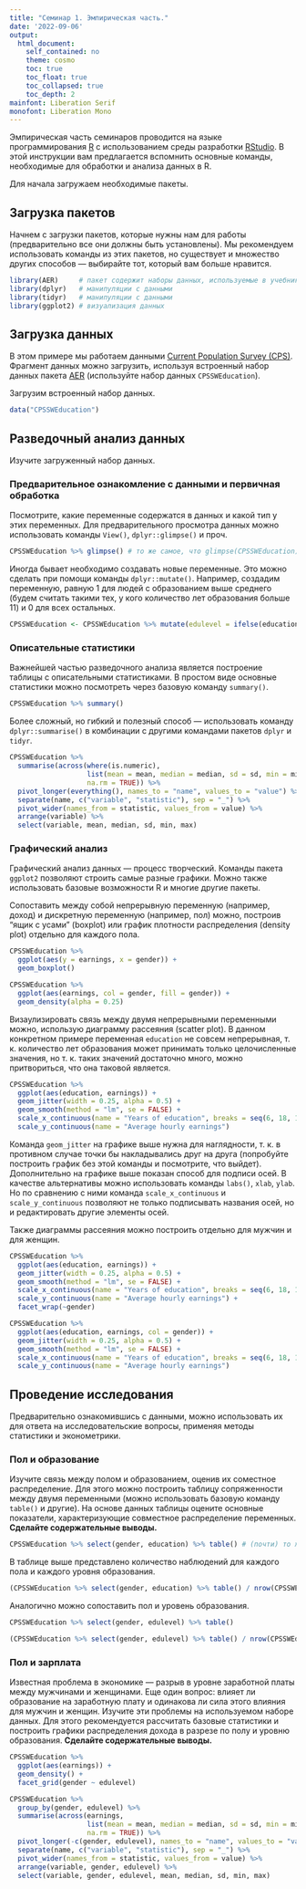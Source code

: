 ```yaml
---
title: "Семинар 1. Эмпирическая часть."
date: '2022-09-06'
output:  
  html_document:  
    self_contained: no  
    theme: cosmo
    toc: true
    toc_float: true
    toc_collapsed: true
    toc_depth: 2
mainfont: Liberation Serif
monofont: Liberation Mono
---
```


Эмпирическая часть семинаров проводится на языке программирования [R](https://cran.r-project.org/) с использованием среды разработки [RStudio](https://www.rstudio.com/). В этой инструкции вам предлагается вспомнить основные команды, необходимые для обработки и анализа данных в R. 

Для начала загружаем необходимые пакеты.

## Загрузка пакетов

Начнем с загрузки пакетов, которые нужны нам для работы (предварительно все они должны быть установлены). Мы рекомендуем использовать команды из этих пакетов, но существует и множество других способов --- выбирайте тот, который вам больше нравится.

```r
library(AER)     # пакет содержит наборы данных, используемые в учебнике Стока и Уотсона
library(dplyr)   # манипуляции с данными
library(tidyr)   # манипуляции с данными
library(ggplot2) # визуализация данных
```

## Загрузка данных

В этом примере мы работаем данными [Current Population Survey (CPS)](https://en.wikipedia.org/wiki/Current_Population_Survey). Фрагмент данных можно загрузить, используя встроенный набор данных пакета [AER](https://rdrr.io/cran/AER/man/CPSSW.html) (используйте набор данных `CPSSWEducation`).

Загрузим встроенный набор данных. 

```r
data("CPSSWEducation")
```

## Разведочный анализ данных

Изучите загруженный набор данных. 

### Предварительное ознакомление с данными и первичная обработка

Посмотрите, какие переменные содержатся в данных и какой тип у этих переменных. 
Для предварительного просмотра данных можно использовать команды `View()`, `dplyr::glimpse()` и проч. 

```r
CPSSWEducation %>% glimpse() # то же самое, что glimpse(CPSSWEducation)
```

Иногда бывает необходимо создавать новые переменные. Это можно сделать при помощи команды `dplyr::mutate()`. Например, создадим переменную, равную 1 для людей с образованием выше среднего (будем считать такими тех, у кого количество лет образования больше 11) и 0 для всех остальных. 

```r
CPSSWEducation <- CPSSWEducation %>% mutate(edulevel = ifelse(education > 11, 1, 0))
```


### Описательные статистики

Важнейшей частью разведочного анализа является построение таблицы с описательными статистиками. В простом виде основные статистики можно посмотреть через базовую команду `summary()`. 

```r
CPSSWEducation %>% summary()
```

Более сложный, но гибкий и полезный способ --- использовать команду `dplyr::summarise()` в комбинации с другими командами пакетов `dplyr` и `tidyr`. 

```r
CPSSWEducation %>%
  summarise(across(where(is.numeric), 
                   list(mean = mean, median = median, sd = sd, min = min, max = max), 
                   na.rm = TRUE)) %>% 
  pivot_longer(everything(), names_to = "name", values_to = "value") %>% 
  separate(name, c("variable", "statistic"), sep = "_") %>%
  pivot_wider(names_from = statistic, values_from = value) %>%
  arrange(variable) %>% 
  select(variable, mean, median, sd, min, max)
```



### Графический анализ

Графический анализ данных --- процесс творческий. Команды пакета `ggplot2` позволяют строить самые разные графики. Можно также использовать базовые возможности R и многие другие пакеты. 

Сопоставить между собой непрерывную переменную (например, доход) и дискретную переменную (например, пол) можно, построив "ящик с усами" (boxplot) или график плотности распределения (density plot) отдельно для каждого пола. 

```r
CPSSWEducation %>% 
  ggplot(aes(y = earnings, x = gender)) + 
  geom_boxplot()
```

```r
CPSSWEducation %>% 
  ggplot(aes(earnings, col = gender, fill = gender)) + 
  geom_density(alpha = 0.25)
```


Визаулизировать связь между двумя непрерывными переменными можно, использую диаграмму рассеяния (scatter plot). В данном конкретном примере переменная `education` не совсем непрерывная, т. к. количество лет образования может принимать только целочисленные значения, но т. к. таких значений достаточно много, можно притвориться, что она таковой является. 

```r
CPSSWEducation %>% 
  ggplot(aes(education, earnings)) +
  geom_jitter(width = 0.25, alpha = 0.5) + 
  geom_smooth(method = "lm", se = FALSE) + 
  scale_x_continuous(name = "Years of education", breaks = seq(6, 18, 1), minor_breaks = FALSE) + 
  scale_y_continuous(name = "Average hourly earnings")
```

Команда `geom_jitter` на графике выше нужна для наглядности, т. к. в противном случае точки бы накладывались друг на друга (попробуйте построить график без этой команды и посмотрите, что выйдет). Дополнительно на графике выше показан способ для подписи осей. В качестве альтернативы можно использовать команды `labs()`, `xlab`, `ylab`. Но по сравнению с ними команда `scale_x_continuous` и `scale_y_continuous` позволяют не только подписывать названия осей, но и редактировать другие элементы осей. 

Также диаграммы рассеяния можно построить отдельно для мужчин и для женщин. 

```r
CPSSWEducation %>% 
  ggplot(aes(education, earnings)) +
  geom_jitter(width = 0.25, alpha = 0.5) + 
  geom_smooth(method = "lm", se = FALSE) + 
  scale_x_continuous(name = "Years of education", breaks = seq(6, 18, 1), minor_breaks = FALSE) + 
  scale_y_continuous(name = "Average hourly earnings") + 
  facet_wrap(~gender)
```

```r
CPSSWEducation %>% 
  ggplot(aes(education, earnings, col = gender)) +
  geom_jitter(width = 0.25, alpha = 0.5) + 
  geom_smooth(method = "lm", se = FALSE) + 
  scale_x_continuous(name = "Years of education", breaks = seq(6, 18, 1), minor_breaks = FALSE) + 
  scale_y_continuous(name = "Average hourly earnings")
```


## Проведение исследования

Предварительно ознакомившись с данными, можно использовать их для ответа на исследовательские вопросы, применяя методы статистики и эконометрики. 

### Пол и образование

Изучите связь между полом и образованием, оценив их соместное распределение. Для этого можно построить таблицу сопряженности между двумя переменными (можно использовать базовую команду `table()` и другие). На основе данных таблицы оцените основные показатели, характеризующие совместное распределение переменных. **Сделайте содержательные выводы.** 

```r
CPSSWEducation %>% select(gender, education) %>% table() # (почти) то же самое, что table(CPSSWEducation$gender, CPSSWEducation$education)
```

В таблице выше представлено количество наблюдений для каждого пола и каждого уровня образования. 

```r
(CPSSWEducation %>% select(gender, education) %>% table() / nrow(CPSSWEducation)) %>% round(digits = 3)
```

Аналогично можно сопоставить пол и уровень образования. 

```r
CPSSWEducation %>% select(gender, edulevel) %>% table()
```

```r
(CPSSWEducation %>% select(gender, edulevel) %>% table() / nrow(CPSSWEducation)) %>% round(digits = 3)
```

### Пол и зарплата

Известная проблема в экономике --- разрыв в уровне заработной платы между мужчинами и женщинами. Еще один вопрос: влияет ли образование на заработную плату и одинакова ли сила этого влияния для мужчин и женщин. Изучите эти проблемы на используемом наборе данных. Для этого рекомендуется рассчитать базовые статистики и построить графики распределения дохода в разрезе по полу и уровню образования. **Сделайте содержательные выводы.** 

```r
CPSSWEducation %>% 
  ggplot(aes(earnings)) + 
  geom_density() + 
  facet_grid(gender ~ edulevel)
```

```r
CPSSWEducation %>%
  group_by(gender, edulevel) %>%
  summarise(across(earnings, 
                   list(mean = mean, median = median, sd = sd, min = min, max = max), 
                   na.rm = TRUE)) %>% 
  pivot_longer(-c(gender, edulevel), names_to = "name", values_to = "value") %>% 
  separate(name, c("variable", "statistic"), sep = "_") %>%
  pivot_wider(names_from = statistic, values_from = value) %>%
  arrange(variable, gender, edulevel) %>% 
  select(variable, gender, edulevel, mean, median, sd, min, max)
```
